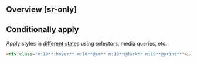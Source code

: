 ## Overview [sr-only]
<Overview/>

## Conditionally apply
Apply styles in [different states](/docs/states-and-queries) using selectors, media queries, etc.
```html
<div class="m:10**:hover** m:10**@sm** m:10**@dark** m:10**@print**">…</div>
```

